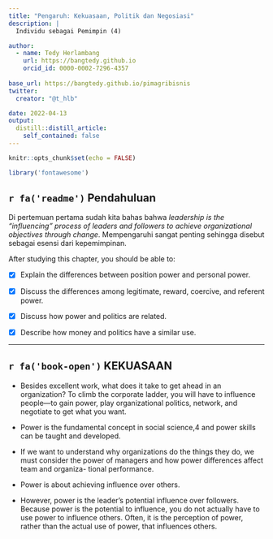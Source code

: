 ```yaml
---
title: "Pengaruh: Kekuasaan, Politik dan Negosiasi"
description: |
  Individu sebagai Pemimpin (4)

author: 
  - name: Tedy Herlambang
    url: https://bangtedy.github.io
    orcid_id: 0000-0002-7296-4357
    
base_url: https://bangtedy.github.io/pimagribisnis
twitter:
  creator: "@t_hlb"

date: 2022-04-13
output:
  distill::distill_article:
    self_contained: false
---
```



```r
knitr::opts_chunk$set(echo = FALSE)
```

```r
library('fontawesome')
```

## `r fa('readme')` Pendahuluan

Di pertemuan pertama sudah kita bahas bahwa *leadership is the “influencing” process of leaders and followers to achieve organizational objectives through change*.
Mempengaruhi sangat penting sehingga disebut sebagai esensi dari kepemimpinan. 

After studying this chapter, you should be able to:

- [x] Explain the differences between position power and
personal power.

- [x] Discuss the differences among legitimate, reward, coercive,
and referent power.
- [x] Discuss how power and politics are related. 
- [x] Describe how money and politics have a similar use.

---

## `r fa('book-open')` KEKUASAAN

- Besides excellent work, what does it take to get ahead in an organization?
To climb the corporate ladder, you will have to influence people—to gain
power, play organizational politics, network, and negotiate to get what you
want. 

- Power is the fundamental concept in social science,4 and power skills can be taught and developed. 
- If we want to understand why organizations do the things they do, we must
consider the power of managers and how power differences affect team and organiza-
tional performance. 
- Power is about achieving influence over others. 
- However, power is the leader’s potential influence over followers. Because power is the potential to influence, you do not actually have to use power to influence others. Often, it is the perception of power, rather than the actual use of power, that influences others. 